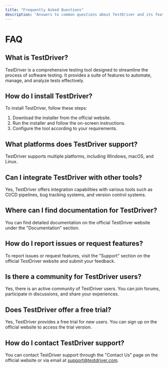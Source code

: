 ```yaml
---
title: "Frequently Asked Questions"
description: "Answers to common questions about TestDriver and its features."
---
```


# FAQ

## What is TestDriver?

TestDriver is a comprehensive testing tool designed to streamline the process of software testing. It provides a suite of features to automate, manage, and analyze tests effectively.

## How do I install TestDriver?

To install TestDriver, follow these steps:
1. Download the installer from the official website.
2. Run the installer and follow the on-screen instructions.
3. Configure the tool according to your requirements.

## What platforms does TestDriver support?

TestDriver supports multiple platforms, including Windows, macOS, and Linux.

## Can I integrate TestDriver with other tools?

Yes, TestDriver offers integration capabilities with various tools such as CI/CD pipelines, bug tracking systems, and version control systems.

## Where can I find documentation for TestDriver?

You can find detailed documentation on the official TestDriver website under the "Documentation" section.

## How do I report issues or request features?

To report issues or request features, visit the "Support" section on the official TestDriver website and submit your feedback.

## Is there a community for TestDriver users?

Yes, there is an active community of TestDriver users. You can join forums, participate in discussions, and share your experiences.

## Does TestDriver offer a free trial?

Yes, TestDriver provides a free trial for new users. You can sign up on the official website to access the trial version.

## How do I contact TestDriver support?

You can contact TestDriver support through the "Contact Us" page on the official website or via email at support@testdriver.com.
